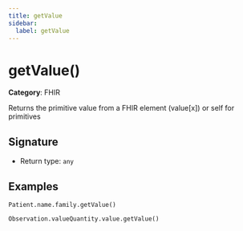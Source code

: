 ```yaml
---
title: getValue
sidebar:
  label: getValue
---
```


# getValue()

**Category**: FHIR

Returns the primitive value from a FHIR element (value[x]) or self for primitives

## Signature

- Return type: `any`

## Examples

```fhirpath
Patient.name.family.getValue()
```

```fhirpath
Observation.valueQuantity.value.getValue()
```

